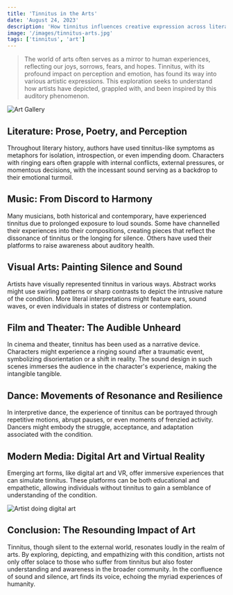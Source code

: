 ```yaml
---
title: 'Tinnitus in the Arts'
date: 'August 24, 2023'
description: 'How tinnitus influences creative expression across literature, music, and visual arts, forming a unique symphony of perception.'
image: '/images/tinnitus-arts.jpg'
tags: ['tinnitus', 'art']
---
```


<Blockquote>
  The world of arts often serves as a mirror to human experiences, reflecting
  our joys, sorrows, fears, and hopes. Tinnitus, with its profound impact on
  perception and emotion, has found its way into various artistic expressions.
  This exploration seeks to understand how artists have depicted, grappled with,
  and been inspired by this auditory phenomenon.
</Blockquote>

<Image src="/images/tinnitus-arts.jpg" alt="Art Gallery" />

## <Highlighter>Literature: Prose, Poetry, and Perception</Highlighter>

Throughout literary history, authors have used tinnitus-like symptoms as metaphors for isolation, introspection, or even impending doom. Characters with ringing ears often grapple with internal conflicts, external pressures, or momentous decisions, with the incessant sound serving as a backdrop to their emotional turmoil.

<AdComponent />

## <Highlighter>Music: From Discord to Harmony</Highlighter>

Many musicians, both historical and contemporary, have experienced tinnitus due to prolonged exposure to loud sounds. Some have channelled their experiences into their compositions, creating pieces that reflect the dissonance of tinnitus or the longing for silence. Others have used their platforms to raise awareness about auditory health.

## <Highlighter>Visual Arts: Painting Silence and Sound</Highlighter>

Artists have visually represented tinnitus in various ways. Abstract works might use swirling patterns or sharp contrasts to depict the intrusive nature of the condition. More literal interpretations might feature ears, sound waves, or even individuals in states of distress or contemplation.

## <Highlighter>Film and Theater: The Audible Unheard</Highlighter>

In cinema and theater, tinnitus has been used as a narrative device. Characters might experience a ringing sound after a traumatic event, symbolizing disorientation or a shift in reality. The sound design in such scenes immerses the audience in the character's experience, making the intangible tangible.

<AdComponent />

## <Highlighter>Dance: Movements of Resonance and Resilience</Highlighter>

In interpretive dance, the experience of tinnitus can be portrayed through repetitive motions, abrupt pauses, or even moments of frenzied activity. Dancers might embody the struggle, acceptance, and adaptation associated with the condition.

## <Highlighter>Modern Media: Digital Art and Virtual Reality</Highlighter>

Emerging art forms, like digital art and VR, offer immersive experiences that can simulate tinnitus. These platforms can be both educational and empathetic, allowing individuals without tinnitus to gain a semblance of understanding of the condition.

<Image src="/images/digital-art.jpg" alt="Artist doing digital art" />

## <Highlighter>Conclusion: The Resounding Impact of Art</Highlighter>

Tinnitus, though silent to the external world, resonates loudly in the realm of arts. By exploring, depicting, and empathizing with this condition, artists not only offer solace to those who suffer from tinnitus but also foster understanding and awareness in the broader community. In the confluence of sound and silence, art finds its voice, echoing the myriad experiences of humanity.

<AdComponent />
